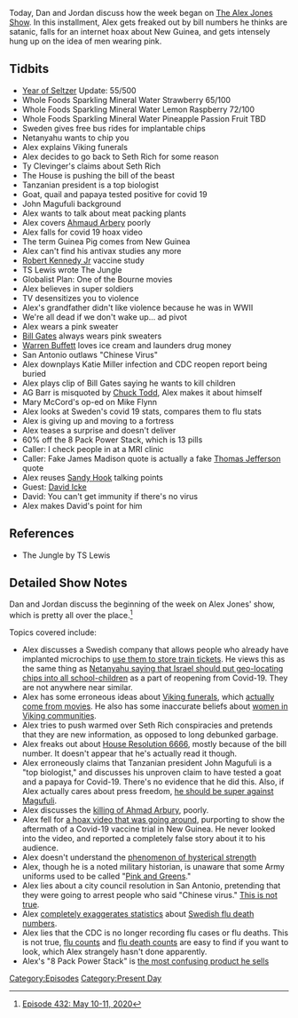 {{DEFAULTSORT:
    #_EPISODE_0432:May 10-11, 2020
}}{{Episode
    | title             = May 10-11, 2020
    | caption           = Listen to this episode on [https://knowledgefight.libsyn.com/432-may-10-11-2020 Libsyn] [https://open.spotify.com/episode/5hP8lgvsqX2IYuS7S4jsI2 Spotify], Read the [[Transcript/432: May 10-11, 2020|Unofficial Transcript]]
    | episodeNumber     = 432
    | length            = 02:00:00
    | airDate           = May 13, 2020
    | coverageStartDate = May 10, 2020
    | coverageEndDate   = May 11, 2020
    | episodeType       = [[:Category:Present Day|Present Day]]
    | appearance        = [[Netanyahu]], [[Seth Rich]], [[Ty Clevinger]], [[John Magufuli]], [[Ahmaud Arbery]], [[Robert Kennedy Jr]], [[Bill Gates]], [[Warren Buffett]], [[Katie Miller]], [[Bill Barr]], [[Chuck Todd]], [[Mary McCord]], [[General Michael Flynn]], [[David Icke]]
    | beverage          = Whole Foods Sparkling Mineral Water Strawberry; Whole Foods Sparkling Mineral Water Lemon Raspberry; Whole Foods Sparkling Mineral Water Pineapple Passion Fruit
    | oocDrop           = That's Pinky and The Brain
    | previousEpisode   = [[431: Smash-N-Grab Spy Jobs]]
    | nextEpisode       = [[433: May 12-13, 2020]]
}}

{{Stub}}

Today, Dan and Jordan discuss how the week began on [[The Alex Jones Show]]. In this installment, Alex gets freaked out by bill numbers he thinks are satanic, falls for an internet hoax about New Guinea, and gets intensely hung up on the idea of men wearing pink.

==Tidbits==

*[[The Year of the Seltzer|Year of Seltzer]] Update: 55/500
*Whole Foods Sparkling Mineral Water Strawberry 65/100
*Whole Foods Sparkling Mineral Water Lemon Raspberry 72/100
*Whole Foods Sparkling Mineral Water Pineapple Passion Fruit TBD
*Sweden gives free bus rides for implantable chips
*Netanyahu wants to chip you
*Alex explains Viking funerals
*Alex decides to go back to Seth Rich for some reason
*Ty Clevinger's claims about Seth Rich
*The House is pushing the bill of the beast
*Tanzanian president is a top biologist
*Goat, quail and papaya tested positive for covid 19
*John Magufuli background
*Alex wants to talk about meat packing plants
*Alex covers [[Ahmaud Arbery]] poorly
*Alex falls for covid 19 hoax video
*The term Guinea Pig comes from New Guinea
*Alex can't find his antivax studies any more
*[[Robert F. Kennedy Jr.|Robert Kennedy Jr]] vaccine study
*TS Lewis wrote The Jungle
*Globalist Plan: One of the Bourne movies
*Alex believes in super soldiers
*TV desensitizes you to violence
*Alex's grandfather didn't like violence because he was in WWII
*We're all dead if we don't wake up... ad pivot
*Alex wears a pink sweater
*[[Bill Gates]] always wears pink sweaters
*[[Warren Buffett]] loves ice cream and launders drug money
*San Antonio outlaws "Chinese Virus"
*Alex downplays Katie Miller infection and CDC reopen report being buried
*Alex plays clip of Bill Gates saying he wants to kill children
*AG Barr is misquoted by [[Chuck Todd]], Alex makes it about himself
*Mary McCord's op-ed on Mike Flynn
*Alex looks at Sweden's covid 19 stats, compares them to flu stats
*Alex is giving up and moving to a fortress
*Alex teases a surprise and doesn't deliver
*60% off the 8 Pack Power Stack, which is 13 pills
*Caller: I check people in at a MRI clinic
*Caller: Fake James Madison quote is actually a fake [[Thomas Jefferson]] quote
*Alex reuses [[The Sandy Hook Elementary Massacre|Sandy Hook]] talking points
*Guest: [[David Icke]]
*David: You can't get immunity if there's no virus
*Alex makes David's point for him

==References==

*The Jungle by TS Lewis

==Detailed Show Notes==

Dan and Jordan discuss the beginning of the week on Alex Jones' show, which is pretty all over the place.<ref>[https://knowledgefight.com/research/2020/5/12/episode-432-may-10-11-2020 Episode 432: May 10-11, 2020]</ref>

Topics covered include:

*Alex discusses a Swedish company that allows people who already have implanted microchips to [https://www.independent.co.uk/travel/news-and-advice/sj-rail-train-tickets-hand-implant-microchip-biometric-sweden-a7793641.html use them to store train tickets]. He views this as the same thing as [https://www.jpost.com/israel-news/benjamin-netanyahu-suggests-to-microchip-kids-slammed-by-experts-627381 Netanyahu saying that Israel should put geo-locating chips into all school-children] as a part of reopening from Covid-19. They are not anywhere near similar.
*Alex has some erroneous ideas about [https://www.history.com/news/how-did-the-vikings-honor-their-dead Viking funerals], which [https://tvtropes.org/pmwiki/pmwiki.php/Main/VikingFuneral actually come from movies]. He also has some inaccurate beliefs about [http://www.bbc.co.uk/history/ancient/vikings/women_01.shtml women in Viking communities].
*Alex tries to push warmed over Seth Rich conspiracies and pretends that they are new information, as opposed to long debunked garbage.
*Alex freaks out about [https://www.congress.gov/bill/116th-congress/house-bill/6666/text?r=2&s=1 House Resolution 6666], mostly because of the bill number. It doesn't appear that he's actually read it though.
*Alex erroneously claims that Tanzanian president John Magufuli is a "top biologist," and discusses his unproven claim to have tested a goat and a papaya for Covid-19. There's no evidence that he did this. Also, if Alex actually cares about press freedom, [https://mg.co.za/article/2018-07-02-tanzanias-illiberal-tilt/ he should be super against Magufuli].
*Alex discusses the [https://www.nbcnews.com/news/nbcblk/video-appears-show-georgia-man-shot-while-jogging-lawyers-call-n1201301 killing of Ahmad Arbury], poorly.
*Alex fell for [https://www.reuters.com/article/uk-factcheck-guinea-vaccine/false-claim-video-shows-aftermath-of-fatal-covid-19-vaccination-in-guinea-idUSKBN22D67U a hoax video that was going around], purporting to show the aftermath of a Covid-19 vaccine trial in New Guinea. He never looked into the video, and reported a completely false story about it to his audience.
*Alex doesn't understand the [https://www.bbc.com/future/article/20160501-how-its-possible-for-an-ordinary-person-to-lift-a-car phenomenon of hysterical strength]
*Alex, though he is a noted military historian, is unaware that some Army uniforms used to be called "[https://www.military.com/daily-news/2018/11/23/just-greens-heres-why-army-changed-name-new-wwii-style-uniform.html Pink and Greens]."
*Alex lies about a city council resolution in San Antonio, pretending that they were going to arrest people who said "Chinese virus." [https://www.ktsa.com/san-antonio-city-council-to-vote-on-resolution-combating-hate-speech/ This is not true].
*Alex [https://www.folkhalsomyndigheten.se/publicerat-material/publikationsarkiv/i/influenza-in-sweden/?pub=63511 completely exaggerates statistics] about [https://sverigesradio.se/sida/artikel.aspx?artikel=5436335&programid=2054 Swedish flu death numbers].
*Alex lies that the CDC is no longer recording flu cases or flu deaths. This is not true, [https://www.cdc.gov/flu/weekly/weeklyarchives2019-2020/data/whoAllregt_cl18.html flu counts] and [https://www.cdc.gov/flu/weekly/#S2 flu death counts] are easy to find if you want to look, which Alex strangely hasn't done apparently.
*Alex's "8 Pack Power Stack" is [https://www.infowarsstore.com/8-pack-power-stack the most confusing product he sells]

[[Category:Episodes]]
[[Category:Present Day]]
